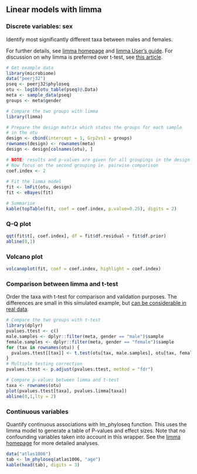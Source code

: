 ## Linear models with limma


### Discrete variables: sex

Identify most significantly different taxa between males and females.

For further details, see [limma
homepage](http://bioinf.wehi.edu.au/limma/) and [limma User's
guide](http://www.lcg.unam.mx/~lcollado/R/resources/limma-usersguide.pdf). For
discussion on why limma is preferred over t-test, see [this
article](http://www.plosone.org/article/info:doi/10.1371/journal.pone.0012336).

```r
# Get example data
library(microbiome)
data("peerj32")
pseq <- peerj32$phyloseq
otu <- log10(otu_table(pseq)@.Data)
meta <- sample_data(pseq)
groups <- meta$gender

# Compare the two groups with limma
library(limma)

# Prepare the design matrix which states the groups for each sample
# in the otu
design <- cbind(intercept = 1, Grp2vs1 = groups)
rownames(design) <- rownames(meta)
design <- design[colnames(otu), ]

# NOTE: results and p-values are given for all groupings in the design matrix
# Now focus on the second grouping ie. pairwise comparison
coef.index <- 2
     
# Fit the limma model
fit <- lmFit(otu, design)
fit <- eBayes(fit)

# Summarise 
kable(topTable(fit, coef = coef.index, p.value=0.25), digits = 2)
```


### Q-Q plot


```r
qqt(fit$t[, coef.index], df = fit$df.residual + fit$df.prior)
abline(0,1)
```

### Volcano plot

```r
volcanoplot(fit, coef = coef.index, highlight = coef.index)
```



### Comparison between limma and t-test

Order the taxa with t-test for comparison and validation purposes. The
differences are small in this simulated example, but [can be
considerable in real
data](http://www.plosone.org/article/info:doi/10.1371/journal.pone.0012336).

```r
# Compare the two groups with t-test
library(dplyr)
pvalues.ttest <- c()
male.samples <- dplyr::filter(meta, gender == "male")$sample
female.samples <- dplyr::filter(meta, gender == "female")$sample
for (tax in rownames(otu)) {
  pvalues.ttest[[tax]] <- t.test(otu[tax, male.samples], otu[tax, female.samples])$p.value
}
# Multiple testing correction
pvalues.ttest <- p.adjust(pvalues.ttest, method = "fdr")

# Compare p-values between limma and t-test
taxa <- rownames(otu)
plot(pvalues.ttest[taxa], pvalues.limma[taxa])
abline(0,1,lty = 2)
```

### Continuous variables

Quantify continuous associations with lm_phyloseq function. This uses
the limma model to generate a table of P-values and effect sizes. Note
that no confounding variables taken into account in this wrapper. See
the [limma homepage](http://bioinf.wehi.edu.au/limma/) for more
detailed analyses.

```r
data("atlas1006")
tab <- lm_phyloseq(atlas1006, "age")
kable(head(tab), digits = 3)
```


